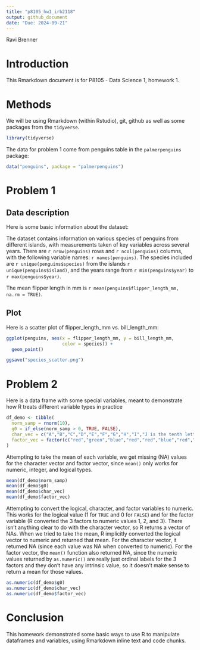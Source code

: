 ```yaml
---
title: "p8105_hw1_irb2118"
output: github_document
date: "Due: 2024-09-21"
---
```

Ravi Brenner

# Introduction

This Rmarkdown document is for P8105 - Data Science 1, homework 1.

# Methods

We will be using Rmarkdown (within Rstudio), git, github as well as some packages from the `tidyverse`.

```r
library(tidyverse)
```

The data for problem 1 come from penguins table in the `palmerpenguins` package:

```r
data("penguins", package = "palmerpenguins")
```

# Problem 1

## Data description
Here is some basic information about the dataset:

The dataset contains information on various species of penguins from different islands, with measurements taken of key variables across several years. There are `r nrow(penguins)` rows and `r ncol(penguins)` columns, with the following variable names:
`r names(penguins)`. The species included are `r unique(penguins$species)` from the islands `r unique(penguins$island)`, and the years range from `r min(penguins$year)` to `r max(penguins$year)`.

The mean flipper length in mm is `r mean(penguins$flipper_length_mm, na.rm = TRUE)`.

## Plot
Here is a scatter plot of flipper_length_mm vs. bill_length_mm:
```r
ggplot(penguins, aes(x = flipper_length_mm, y = bill_length_mm,
                     color = species)) + 
  geom_point()

ggsave("species_scatter.png")
```

# Problem 2
Here is a data frame with some special variables, meant to demonstrate how R treats different variable types in practice
```r
df_demo <- tibble(
  norm_samp = rnorm(10),
  g0 = if_else(norm_samp > 0, TRUE, FALSE),
  char_vec = c("A","B","C","D","E","F","G","H","I","J is the tenth letter"),
  factor_vec = factor(c("red","green","blue","red","red","blue","red","green","blue","blue"))
)
```

Attempting to take the mean of each variable, we get missing (NA) values for the character vector and factor vector, since  `mean()` only works for numeric, integer, and logical types.
```r
mean(df_demo$norm_samp)
mean(df_demo$g0)
mean(df_demo$char_vec)
mean(df_demo$factor_vec)
```

Attempting to convert the logical, character, and factor variables to numeric. This  works for the logical value (1 for `TRUE` and 0 for `FALSE`) and for the factor variable (R converted the 3 factors to numeric values 1, 2, and 3). There isn't anything clear to do with the character vector, so R returns a vector of NAs. When we tried to take the mean, R implicitly converted the logical vector to numeric and returned that mean. For the character vector, it returned NA (since each value was NA when converted to numeric). For the factor vector, the `mean()` function also returned NA, since the numeric values returned by `as.numeric()` are really just ordinal labels for the 3 factors and they don't have any intrinsic value, so it doesn't make sense to return a mean for those values.
```r
as.numeric(df_demo$g0)
as.numeric(df_demo$char_vec)
as.numeric(df_demo$factor_vec)
```

# Conclusion
This homework demonstrated some basic ways to use R to manipulate dataframes and variables, using Rmarkdown inline text and code chunks.





